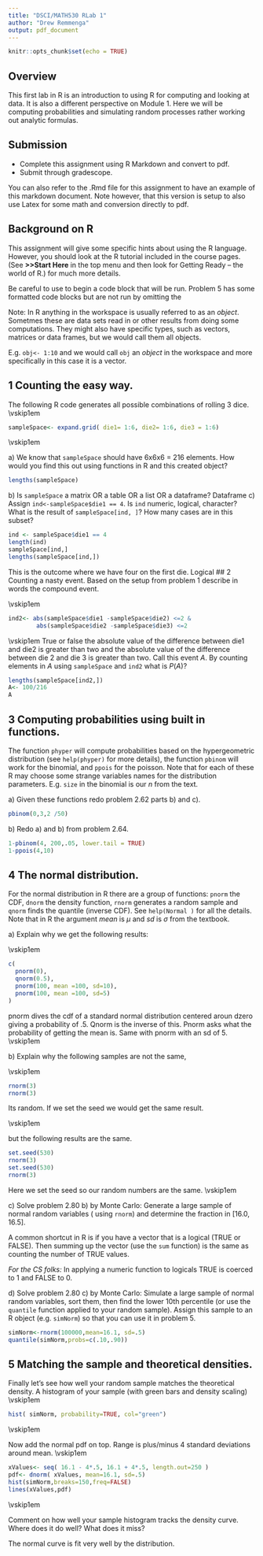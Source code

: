 ---
title: "DSCI/MATH530 RLab 1"
author: "Drew Remmenga"
output: pdf_document
---

```{r setup, include=FALSE}
knitr::opts_chunk$set(echo = TRUE)
```

## Overview
This first lab in R is an introduction to using R for computing and looking at data. It is also a different perspective on Module 1. Here we will be computing probabilities and simulating random processes rather working out analytic formulas. 

## Submission 
- Complete this assignment using R Markdown and convert to pdf. 
- Submit through gradescope. 

You can also refer to the .Rmd file for this assignment to have an example of this markdown document. Note however, that this version is setup to also use Latex for some math and conversion directly to pdf. 

## Background on R
This assignment will give some specific hints about using the R language. However, you should look at the R tutorial included in the course pages. 
(See **>>Start Here** in the top menu and then look for Getting Ready -- the world of R.) for much more details. 

Be careful to use  \verb+ ```{r}+ to begin a code block that will be run.
Problem  5 has some formatted code blocks but are not run by omitting the 
\verb+{r}+

Note: In R anything  in the workspace is usually referred to as an *object*. Sometmes these are data sets read in or other results from doing some computations. They might also have specific types, such as vectors, matrices or data frames, but we would call them all objects. 

E.g. ```obj<- 1:10 ``` and we would call ```obj``` an *object* in the workspace and more specifically in this case it is a vector. 


## 1 Counting the easy way.
The following R code generates all possible combinations of rolling 3 dice. \vskip1em
```{r}
sampleSpace<- expand.grid( die1= 1:6, die2= 1:6, die3 = 1:6)
```
\vskip1em

\noindent a) We know that  ```sampleSpace```  should have  6x6x6 = 216 elements. How would you find this out using functions in R and this created object?
```{r}
lengths(sampleSpace)
```
\noindent b) Is ```sampleSpace``` a matrix OR a table OR a list OR a dataframe?
Dataframe
\noindent c) Assign ``` ind<-sampleSpace$die1 == 4 ```. Is ```ind``` numeric, logical, character? What is the result of ```sampleSpace[ind, ]```? How many cases are in this subset?
```{r} 
ind <- sampleSpace$die1 == 4
length(ind)
sampleSpace[ind,]
lengths(sampleSpace[ind,])
```
This is the outcome where we have four on the first die. 
Logical
## 2 Counting a nasty event.
Based on the setup from problem 1  describe in words the  compound event.

\vskip1em

```{r}
ind2<- abs(sampleSpace$die1 -sampleSpace$die2) <=2 & 
        abs(sampleSpace$die2 -sampleSpace$die3) <=2
```
\vskip1em
True or false the absolute value of the difference between die1 and die2 is greater than two and the absolute value of the difference between die 2 and die 3 is greater than two.
Call this event $A$. By counting elements in $A$ using ```sampleSpace```  and ```ind2``` what is $P(A)$?
```{r}
lengths(sampleSpace[ind2,])
A<- 100/216
A
```

## 3 Computing probabilities using built in functions.
The function ```phyper``` will compute probabilities based on the hypergeometric distribution (see ```help(phyper)``` for more details), 
the function ```pbinom``` will work for the binomial, and ```ppois``` for the poisson. Note that for each of these R may choose some strange variables names for the distribution parameters. E.g. ```size``` in the binomial is our $n$ from the text. 

\noindent a) Given these functions redo problem 2.62 parts b) and c). 
```{r}
pbinom(0,3,2 /50)

```
\noindent b) Redo  a) and b) from problem 2.64.
```{r}
1-pbinom(4, 200,.05, lower.tail = TRUE)
1-ppois(4,10)
```
## 4 The normal distribution. 
For the normal distribution in R there are a group of functions:
```pnorm``` the CDF, ```dnorm``` the density function, ```rnorm``` generates a random sample and ```qnorm``` finds the quantile (inverse CDF). See ```help(Normal )``` for all the details. Note that in R the argument *mean* is $\mu$ and *sd* is $\sigma$ from the textbook. 

\noindent a) Explain why we get the following results:

\vskip1em

```{r}
c(
  pnorm(0),
  qnorm(0.5),
  pnorm(100, mean =100, sd=10),
  pnorm(100, mean =100, sd=5)
)
```
pnorm dives the cdf of a standard normal distribution centered aroun dzero giving a probability of .5. Qnorm is the inverse of this. Pnorm asks what the probability of getting the mean is. Same with pnorm with an sd of 5. 
\vskip1em

\noindent b) Explain why the following samples are not the same,

\vskip1em

```{r}
rnorm(3)
rnorm(3)
```
Its random. If we set the seed we would get the same result. 

\vskip1em

\noindent but the following results are the same.
```{r}
set.seed(530)
rnorm(3)
set.seed(530)
rnorm(3)
```
Here we set the seed so our random numbers are the same. 
\vskip1em

\noindent c) Solve problem 2.80 b) by Monte Carlo: Generate a large sample of normal random variables ( using ```rnorm```)
and determine the fraction in   $[16.0, 16.5]$.

A common shortcut in R is if you have a vector that is a logical (TRUE or FALSE). Then summing up the vector (use the ```sum``` function) is the same as counting the number of TRUE values.  

*For the CS folks:* In applying a numeric function to logicals TRUE is coerced to 1 and FALSE to 0. 

\noindent d) Solve problem 2.80 c) by Monte Carlo: Simulate a large sample of normal random variables, sort them, then find the lower 10th percentile (or use the ```quantile``` function applied to your random sample). Assign this sample to an R object (e.g. ```simNorm```) so that you can use it in problem 5.
```{r}
simNorm<-rnorm(100000,mean=16.1, sd=.5)
quantile(simNorm,probs=c(.10,.90))
```
## 5 Matching the sample and theoretical densities.

Finally let's see how well your random sample matches the theoretical density.  A histogram of your sample (with green bars and density scaling)
\vskip1em

```{r}
hist( simNorm, probability=TRUE, col="green")
```
\vskip1em

Now add the normal pdf on top. Range is plus/minus 4 standard deviations around mean.
\vskip1em

```{r}

xValues<- seq( 16.1 - 4*.5, 16.1 + 4*.5, length.out=250 )
pdf<- dnorm( xValues, mean=16.1, sd=.5)
hist(simNorm,breaks=150,freq=FALSE)
lines(xValues,pdf)
```

\vskip1em

Comment on how well your sample histogram  tracks the density curve. Where does it do well? What does it miss?



The normal curve is fit very well by the distribution. 




